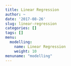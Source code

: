 ```yaml
---
title: Linear Regression
author: ~
date: '2017-08-26'
slug: linear-regression
categories: []
tags: []
menu:
  modelling:
    name: Linear Regression
    weight: 10
menuname: "modelling"
---
```


